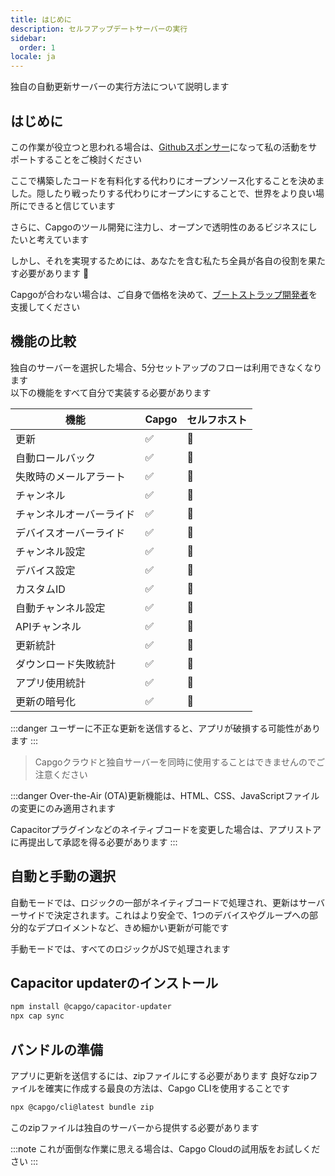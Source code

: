 ```yaml
---
title: はじめに
description: セルフアップデートサーバーの実行
sidebar:
  order: 1
locale: ja
---
```



独自の自動更新サーバーの実行方法について説明します

## はじめに

この作業が役立つと思われる場合は、[Githubスポンサー](https://githubcom/sponsors/riderx)になって私の活動をサポートすることをご検討ください

ここで構築したコードを有料化する代わりにオープンソース化することを決めました。隠したり戦ったりする代わりにオープンにすることで、世界をより良い場所にできると信じています

さらに、Capgoのツール開発に注力し、オープンで透明性のあるビジネスにしたいと考えています

しかし、それを実現するためには、あなたを含む私たち全員が各自の役割を果たす必要があります 🥹

Capgoが合わない場合は、ご自身で価格を決めて、[ブートストラップ開発者](https://githubcom/sponsors/riderx)を支援してください

<LinkCard title="貢献を検討する" href="/docs/plugin/self-hosted/contributing/"/>

## 機能の比較

独自のサーバーを選択した場合、5分セットアップのフローは利用できなくなります\
以下の機能をすべて自分で実装する必要があります

| 機能                     | Capgo | セルフホスト |
| ------------------------ | ----- | ----------- |
| 更新                     | ✅     | 🚧         |
| 自動ロールバック          | ✅     | 🚧         |
| 失敗時のメールアラート    | ✅     | 🚧         |
| チャンネル               | ✅     | 🚧         |
| チャンネルオーバーライド  | ✅     | 🚧         |
| デバイスオーバーライド    | ✅     | 🚧         |
| チャンネル設定           | ✅     | 🚧         |
| デバイス設定             | ✅     | 🚧         |
| カスタムID               | ✅     | 🚧         |
| 自動チャンネル設定       | ✅     | 🚧         |
| APIチャンネル            | ✅     | 🚧         |
| 更新統計                 | ✅     | 🚧         |
| ダウンロード失敗統計      | ✅     | 🚧         |
| アプリ使用統計           | ✅     | 🚧         |
| 更新の暗号化             | ✅     | 🚧         |

:::danger
ユーザーに不正な更新を送信すると、アプリが破損する可能性があります
:::

> Capgoクラウドと独自サーバーを同時に使用することはできませんのでご注意ください

:::danger
Over-the-Air (OTA)更新機能は、HTML、CSS、JavaScriptファイルの変更にのみ適用されます

Capacitorプラグインなどのネイティブコードを変更した場合は、アプリストアに再提出して承認を得る必要があります
:::

## 自動と手動の選択
自動モードでは、ロジックの一部がネイティブコードで処理され、更新はサーバーサイドで決定されます。これはより安全で、1つのデバイスやグループへの部分的なデプロイメントなど、きめ細かい更新が可能です

手動モードでは、すべてのロジックがJSで処理されます

<LinkCard
	title="自動更新"
	href="/docs/plugin/self-hosted/auto-update/"
/>

<LinkCard
	title="手動"
	href="/docs/plugin/self-hosted/manual-update/"
/>

## Capacitor updaterのインストール

```bash title="Capacitor updaterのインストール"
npm install @capgo/capacitor-updater
npx cap sync
```

## バンドルの準備

アプリに更新を送信するには、zipファイルにする必要があります
良好なzipファイルを確実に作成する最良の方法は、Capgo CLIを使用することです
```bash title="サーバーから提供するファイルのバンドルを作成"
npx @capgo/cli@latest bundle zip
```

このzipファイルは独自のサーバーから提供する必要があります

<LinkCard
	title="自動更新"
	href="/docs/plugin/self-hosted/auto-update/"
/>

<LinkCard
	title="手動"
	href="/docs/plugin/self-hosted/manual-update/"
/>

:::note
これが面倒な作業に思える場合は、Capgo Cloudの試用版をお試しください
:::